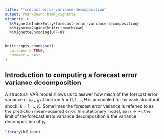 ```yaml
---
title: "forecast-error-variance-decomposition"
output: rmarkdown::html_vignette
vignette: >
  %\VignetteIndexEntry{forecast-error-variance-decomposition}
  %\VignetteEngine{knitr::rmarkdown}
  %\VignetteEncoding{UTF-8}
---
```


```r
knitr::opts_chunk$set(
  collapse = TRUE,
  comment = "#>"
)
```

## Introduction to computing a forecast error variance decomposition

A structural VAR model
allows us to answer how much of the forecast error variance
of $y_{t+h}$ at horizon $h=0,1,\dots,H$ is accounted for by each structural shock, $k=1,\dots,K$.
Sometimes the forecast error variance is referred to as the prediction mean-squared error.
In a stationary model,
as $h\rightarrow \infty$,
the limit of the forecast error variance decomposition is the variance decomposition of $y_t$.

```r
library(kilianr)


```
